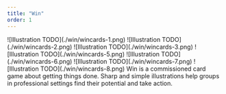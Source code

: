 ```yaml
---
title: "Win"
order: 1
---
```


<Illustrations>
    ![Illustration TODO](./win/wincards-1.png)
    ![Illustration TODO](./win/wincards-2.png)
        ![Illustration TODO](./win/wincards-3.png)
        ![Illustration TODO](./win/wincards-5.png)
        ![Illustration TODO](./win/wincards-6.png)
        ![Illustration TODO](./win/wincards-7.png)
        ![Illustration TODO](./win/wincards-8.png)
</Illustrations>

<Description>
    Win is a commissioned card game about getting things done. Sharp and simple illustrations help groups in professional settings find their potential and take action.
</Description>


